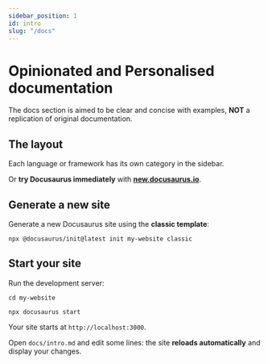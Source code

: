 ```yaml
---
sidebar_position: 1
id: intro
slug: "/docs"
---
```


# Opinionated and Personalised documentation

The docs section is aimed to be clear and concise with examples,
**NOT** a replication of original documentation.

## The layout

Each language or framework has its own category in the sidebar.

Or **try Docusaurus immediately** with **[new.docusaurus.io](https://new.docusaurus.io)**.

## Generate a new site

Generate a new Docusaurus site using the **classic template**:

```shell
npx @docusaurus/init@latest init my-website classic
```

## Start your site

Run the development server:

```shell
cd my-website

npx docusaurus start
```

Your site starts at `http://localhost:3000`.

Open `docs/intro.md` and edit some lines: the site **reloads automatically** and display your changes.
